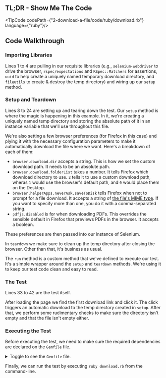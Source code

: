 
## TL;DR - Show Me The Code

<TipCode codePath={"2-download-a-file/code/ruby/download.rb"} language={"ruby"}/>

## Code Walkthrough

### Importing Libraries

Lines 1 to 4 are pulling in our requisite libraries (e.g., `selenium-webdriver` to drive the browser,
`rspec/expectations` and `RSpec::Matchers` for assertions, `uuid` to help create a uniquely named temporary
download directory, and `fileutils` to create & destroy the temp directory) and wiring up our `setup` method.


### Setup and Teardown

Lines 8 to 24 are setting up and tearing down the test. Our `setup` method is where the magic is happening in this
example. In it, we're creating a uniquely named temp directory and storing the absolute path of it in an instance
variable that we'll use throughout this file.

We're also setting a few browser preferences (for Firefox in this case) and plying it with the necessary configuration
parameters to make it automatically download the file where we want. Here's a breakdown of each of them:

+ `browser.download.dir` accepts a string. This is how we set the custom download path. It needs to be an absolute path.
+ `browser.download.folderList` takes a number. It tells Firefox which download directory to use. `2` tells it to use
a custom download path, wheras `1` would use the browser's default path, and `0` would place them on the Desktop.
+ `browser.helperApps.neverAsk.saveToDisk` tells Firefox when not to prompt for a file download. It accepts a string
of [the file's MIME type](http://en.wikipedia.org/wiki/Internet_media_type). If you want to specify more than one, you do it with a comma-separated string.
+ `pdfjs.disabled` is for when downloading PDFs. This overrides the sensible default in Firefox that previews PDFs in
the browser. It accepts a boolean.

These preferences are then passed into our instance of Selenium.

In `teardown` we make sure to clean up the temp directory after closing the browser. Other than that, it's business
as usual.

The `run` method is a custom method that we've defined to execute our test. It's a simple wrapper around the `setup`
and `teardown` methods. We're using it to keep our test code clean and easy to read.

### The Test

Lines 33 to 42 are the test itself.

After loading the page we find the first download link and click it. The click triggers an automatic download to
the temp directory created in `setup`. After that, we perform some rudimentary checks to make sure the directory
isn't empty and that the file isn't empty either.

### Executing the Test

Before executing the test, we need to make sure the required dependencies are declared on the `Gemfile` file.

<details>
    <summary>Toggle to see the <code>Gemfile</code> file.</summary>
    <div>
        <TipCode codePath={"2-download-a-file/code/ruby/Gemfile"} language={"txt"}/>
    </div>
</details>


Finally, we can run the test by executing `ruby download.rb` from the command-line.